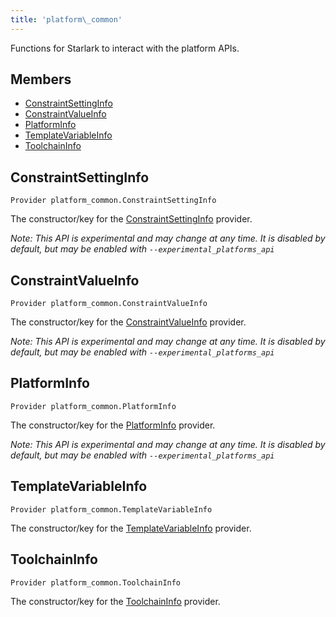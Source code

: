```yaml
---
title: 'platform\_common'
---
```




Functions for Starlark to interact with the platform APIs.

## Members

- [ConstraintSettingInfo](#ConstraintSettingInfo)
- [ConstraintValueInfo](#ConstraintValueInfo)
- [PlatformInfo](#PlatformInfo)
- [TemplateVariableInfo](#TemplateVariableInfo)
- [ToolchainInfo](#ToolchainInfo)

## ConstraintSettingInfo

```
Provider platform_common.ConstraintSettingInfo
```

 The constructor/key for the [ConstraintSettingInfo](../providers/ConstraintSettingInfo.html) provider.

_Note: This API is experimental and may change at any time. It is disabled by default, but may be enabled with `--experimental_platforms_api`_

## ConstraintValueInfo

```
Provider platform_common.ConstraintValueInfo
```

 The constructor/key for the [ConstraintValueInfo](../providers/ConstraintValueInfo.html) provider.

_Note: This API is experimental and may change at any time. It is disabled by default, but may be enabled with `--experimental_platforms_api`_

## PlatformInfo

```
Provider platform_common.PlatformInfo
```

 The constructor/key for the [PlatformInfo](../providers/PlatformInfo.html) provider.

_Note: This API is experimental and may change at any time. It is disabled by default, but may be enabled with `--experimental_platforms_api`_

## TemplateVariableInfo

```
Provider platform_common.TemplateVariableInfo
```

 The constructor/key for the [TemplateVariableInfo](../providers/TemplateVariableInfo.html) provider.



## ToolchainInfo

```
Provider platform_common.ToolchainInfo
```

 The constructor/key for the [ToolchainInfo](../providers/ToolchainInfo.html) provider.
